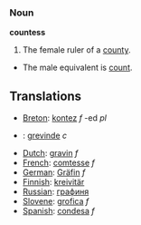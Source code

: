 === Noun ===

'''countess'''

#The female ruler of a [[county]].
*The male equivalent is [[count]].

== Translations ==
*[[Breton]]: [[kontez]] ''f'' -ed ''pl''
*{{da}}: [[grevinde]] ''c''
*[[Dutch]]: [[gravin]] ''f''
*[[French]]: [[comtesse]] ''f''
*[[German]]: [[Gräfin]] ''f''
*[[Finnish]]: [[kreivitär]]
*[[Russian]]: [[графиня]]
*[[Slovene]]: [[grofica]] ''f''
*[[Spanish]]: [[condesa]] ''f''